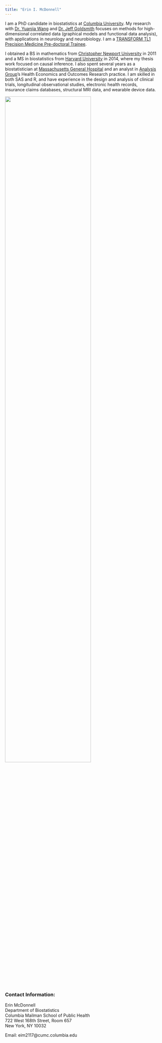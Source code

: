 ```yaml
---
title: "Erin I. McDonnell"
---
```


I am a PhD candidate in biostatistics at [Columbia University](https://www.mailman.columbia.edu/academics/departments/biostatistics). My research with [Dr. Yuanjia Wang](https://www.mailman.columbia.edu/people/our-faculty/yw2016) and [Dr. Jeff Goldsmith](http://jeffgoldsmith.com/) focuses on methods for high-dimensional correlated data (graphical models and functional data analysis), with applications in neurology and neurobiology. I am a [TRANSFORM TL1 Precision Medicine Pre-doctoral Trainee](https://www.irvinginstitute.columbia.edu/services/tl1-training-programs).

I obtained a BS in mathematics from [Christopher Newport University](http://cnu.edu/) in 2011 and a MS in biostatistics from [Harvard University](https://www.hsph.harvard.edu/biostatistics/) in 2014, where my thesis work focused on causal inference. I also spent several years as a biostatistician at [Massachusetts General Hospital](http://hedwig.mgh.harvard.edu/biostatistics/) and an analyst in [Analysis Group](http://www.analysisgroup.com/practices/health-care/health-economics-outcomes-research-heor/)'s Health Economics and Outcomes Research practice. I am skilled in both SAS and R, and have experience in the design and analysis of clinical trials, longitudinal observational studies, electronic health records, insurance claims databases, structural MRI data, and wearable device data. 

<img src="images/DSC_2672_2.jpg" style="width:75%">

### Contact Information:

Erin McDonnell  
Department of Biostatistics  
Columbia Mailman School of Public Health  
722 West 168th Street, Room 657  
New York, NY 10032

Email: eim2117@cumc.columbia.edu

